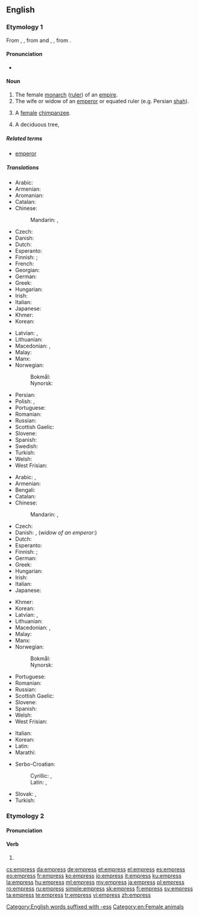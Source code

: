 {{also|Empress}}
==English==
{{wikipedia|Emperor}}

===Etymology 1===
From {{etyl|enm|en}} {{m|enm|emperice}}, {{m|enm|emperesse}}, from {{etyl|xno|en}} and {{etyl|fro|en}} {{m|fro|emperiz}}, {{m|fro|emperesse}}, from {{etyl|la|en}} {{m|la|imperatrix}}.

====Pronunciation====
* {{IPA|/ˈɛmpɹəs/|lang=en}}

====Noun====
{{en-noun|es}}

# The female [[monarch]] ([[ruler]]) of an [[empire]].
# The wife or widow of an [[emperor]] or equated ruler (e.g. Persian [[shah]]).
# {{label|en|rare}} A [[female]] [[chimpanzee]].
# A deciduous tree, {{w|Paulownia tomentosa}}

=====Related terms=====
* [[emperor]]

=====Translations=====
{{trans-top|female monarch of an empire}}
* Arabic: {{t|ar|إِمْبِرَاطُورَة|f}}
* Armenian: {{t|hy|կայսրուհի}}
* Aromanian: {{t|rup|amirãroanji|f}}
* Catalan: {{t+|ca|emperadriu|f}}
* Chinese:
*: Mandarin: {{t+|cmn|皇后|tr=huánghòu|sc=Hani}}, {{t+|cmn|女皇|tr=nǚhuáng|sc=Hani}}
* Czech: {{t+|cs|císařovna|f}}
* Danish: {{t+|da|kejserinde|c}}
* Dutch: {{t+|nl|keizerin|f}}
* Esperanto: {{t|eo|imperiestrino}}
* Finnish: {{t+|fi|keisarinna}}; {{t|fi|šaahitar}} {{qualifier|female shah}}
* French: {{t+|fr|impératrice|f}}
* Georgian: {{t|ka|დედოფალი|sc=Geor}}
* German: {{t+|de|Kaiserin|f}}
* Greek: {{t+|el|αυτοκράτειρα|f}}
* Hungarian: {{t+|hu|császárnő}}
* Irish: {{t|ga|banimpire|m}}
* Italian: {{t+|it|imperatrice|f}}
* Japanese: {{t+|ja|女帝|tr=じょてい, jotei}}
* Khmer: {{t+|km|អធិរាជិនី|sc=Khmr|tr=atʰiriechinii}}
* Korean: {{t+|ko|황후|sc=Kore}}
{{trans-mid}}
* Latvian: {{t|lv|imperatore|f}}, {{t|lv|ķeizariene|f}}
* Lithuanian: {{t|lt|imperatorė|f}}
* Macedonian: {{t|mk|царица|f|tr=cárica}}, {{t|mk|императорка|f|tr=imperátorka}}
* Malay: {{t|ms|maharani}}
* Manx: {{t|gv|ard-venrein|f}}
* Norwegian:
*: Bokmål: {{t|no|keiserinne|m|f}}
*: Nynorsk: {{t|nn|keisarinne|f}}
* Persian: {{t+|fa|امپراتریس|tr=emperâtris|sc=fa-Arab}}
* Polish: {{t+|pl|cesarzowa|f}}, {{t|pl|imperatorowa|f}}
* Portuguese: {{t+|pt|imperatriz|f}}
* Romanian: {{t+|ro|împărăteasă|f}}
* Russian: {{t+|ru|императри́ца|f}}
* Scottish Gaelic: {{t|gd|ban-ìmpire|f}}
* Slovene: {{t+|sl|cesarica|f}}
* Spanish: {{t+|es|emperatriz|f}}
* Swedish: {{t+|sv|kejsarinna|c}}
* Turkish: {{t+|tr|imparatoriçe|f}}
* Welsh: {{t|cy|ymerodres|f}}
* West Frisian: {{t|fy|keizerinne|c}}
{{trans-bottom}}

{{trans-top|wife or widow of an emperor}}
* Arabic: {{t|ar|إِمْبْرَاطُورَة|f}}, {{t|ar|زَوْجَة إِمِبْرَاطُور|f|tr=zawjat ʾimbirāṭūr}}
* Armenian: {{t|hy|կայսրուհի}}
* Bengali: {{t|bn|সম্রাজ্ঞী|sc=Beng}}
* Catalan: {{t+|ca|emperadriu|f}}
* Chinese:
*: Mandarin: {{t+|cmn|皇后|tr=huánghòu|sc=Hani}}, {{t+|cmn|女皇|tr=nǚhuáng|sc=Hani}}
* Czech: {{t+|cs|císařovna|f}}
* Danish: {{t+|da|kejserinde|c}}, (''widow of an emperor'':) {{t|da|enkekejserinde|c}}
* Dutch: {{t+|nl|keizerin|f}}
* Esperanto: {{t|eo|imperiestrino}}
* Finnish: {{t+|fi|keisarinna}}; {{t|fi|šaahitar}} {{qualifier|wife or widow of a shah}}
* German: {{t+|de|Kaiserin|f}}
* Greek: {{t+|el|αυτοκράτειρα|f}}
* Hungarian: {{t|hu|császárné}}
* Irish: {{t|ga|banimpire|m}}
* Italian: {{t+|it|imperatrice|f}}
* Japanese: {{t+|ja|皇后|tr=こうごう, kōgō}}
{{trans-mid}}
* Khmer: {{t+|km|អធិរាជិនី|sc=Khmr|tr=atʰiriechinii}}
* Korean: {{t+|ko|황후|sc=Kore}}
* Latvian: {{t|lv|imperatrise|f}}, {{t|lv|ķeizariene|f}}
* Lithuanian: {{t|lt|imperatorienė|f}}
* Macedonian: {{t|mk|царица|f|tr=сárica}}, {{t|mk|императорка|f|tr=imperátorka}}
* Malay: {{t|ms|maharani}}
* Manx: {{t|gv|ard-venrein|f}}
* Norwegian:
*: Bokmål: {{t|no|keiserinne|m|f}}
*: Nynorsk: {{t|nn|keisarinne|f}}
* Portuguese: {{t+|pt|imperatriz|f}}
* Romanian: {{t+|ro|împărăteasă|f}}
* Russian: {{t+|ru|императри́ца|f}}
* Scottish Gaelic: {{t|gd|ban-ìmpire|f}}
* Slovene: {{t+|sl|cesarica|f}}
* Spanish: {{t+|es|emperatriz|f}}
* Welsh: {{t|cy|ymerodres|f}}
* West Frisian: {{t|fy|keizerinne|c}}
{{trans-bottom}}

{{checktrans-top}}
* Italian: {{t-check|it|imperatrice|f}}
* Korean: {{t-check|ko|황후|tr=hwanghu|sc=Kore}}
* Latin: {{t-check|la|imperatrix}}
* Marathi: {{t-check|mr|महाराणी|tr=mahārānī|?}}
{{trans-mid}}
* Serbo-Croatian:
*: Cyrillic: {{t-check|sh|царица|f|sc=Cyrl}}, {{t-check|sh|императорка|f|sc=Cyrl}}
*: Latin: {{t-check|sh|carica|f}}, {{t-check|sh|imperatorka|f}}
* Slovak: {{t-check|sk|cisárovná|f}}, {{qualifier|of Russia, Bulgaria}} {{t-check|sk|cárovná|f}}
* Turkish: {{t-check|tr|imparatoriçe}}
{{trans-bottom}}

===Etymology 2===
{{rfe|lang=en}}

====Pronunciation====
{{rfp|lang=en}}

====Verb====
{{en-verb|es}}

# {{alternative form of|impress|lang=en}}

[[Category:English words suffixed with -ess]]
[[Category:en:Female animals]]

[[cs:empress]]
[[da:empress]]
[[de:empress]]
[[et:empress]]
[[el:empress]]
[[es:empress]]
[[eo:empress]]
[[fr:empress]]
[[ko:empress]]
[[io:empress]]
[[it:empress]]
[[ku:empress]]
[[la:empress]]
[[hu:empress]]
[[ml:empress]]
[[my:empress]]
[[ja:empress]]
[[pl:empress]]
[[ro:empress]]
[[ru:empress]]
[[simple:empress]]
[[sk:empress]]
[[fi:empress]]
[[sv:empress]]
[[ta:empress]]
[[te:empress]]
[[tr:empress]]
[[vi:empress]]
[[zh:empress]]